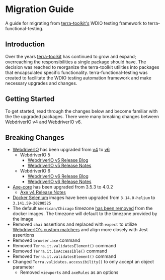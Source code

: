 # Migration Guide

A guide for migrating from [terra-toolkit's](https://github.com/cerner/terra-toolkit-boneyard) WDIO testing framework to terra-functional-testing.

## Introduction

Over the years [terra-toolkit](https://github.com/cerner/terra-toolkit-boneyard) has continued to grow and expand; overreaching the responsibilities a single package should have. The decision was reached to reorganize the terra-toolkit utilities into packages that encapsulated specific functionality. terra-functional-testing was created to facilitate the WDIO testing automation framework and make necessary upgrades and changes.

## Getting Started

To get started, read through the changes below and become familiar with the the upgraded packages. There were many breaking changes between WebdriverIO v4 and WebdriverIO v6.

## Breaking Changes

- [WebdriverIO](https://github.com/webdriverio/webdriverio) has been upgraded from [v4](http://v4.webdriver.io/api.html) to [v6](https://webdriver.io/docs/api.html)
  - WebdriverIO 5
    - [WebdriverIO v5 Release Blog](https://webdriver.io/blog/2018/12/19/webdriverio-v5-released.html)
    - [WebdriverIO v5 Release Notes](https://github.com/webdriverio/webdriverio/blob/f759ba10fcd951e1622844de9b0943eb6cc6f14f/CHANGELOG.md#v500-2018-12-20)
  - WebdriverIO 6
    - [WebdriverIO v6 Release Blog](https://webdriver.io/blog/2020/03/26/webdriverio-v6-released.html)
    - [WebdriverIO v6 Release Notes](https://github.com/webdriverio/webdriverio/blob/master/CHANGELOG.md#v600-2020-03-26)
- [Axe-core](https://github.com/dequelabs/axe-core) has been upgraded from 3.5.3 to 4.0.2
  - [Axe v4 Release Notes](https://github.com/dequelabs/axe-core/releases/tag/v4.0.0)
- [Docker Selenium](https://github.com/SeleniumHQ/docker-selenium) images have been upgraded from `3.14.0-helium` to `3.141.59-20200525`
- The default `American/Chicago` timezone [has been removed](https://github.com/cerner/terra-toolkit-boneyard/issues/7) from the docker images. The timezone will default to the timezone provided by the image
- Removed `chai` assertions and replaced with `expect` to utilize [WebdriverIO's custom matchers](https://webdriver.io/docs/api/expect-webdriverio.htm) and align more closely with Jest assertions
- Removed `browser.axe` command
- Removed `Terra.it.validatesElement()` command
- Removed `Terra.it.isAccessible()` command
- Removed `Terra.it.validatesElement()` command
- Changed `Terra.validates.accessibility()` to only accept an object parameter
    -  Removed `viewports` and `axeRules` as an options
